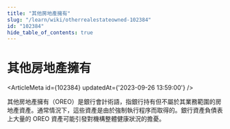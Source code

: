 ```yaml
---
title: "其他房地產擁有"
slug: "/learn/wiki/otherrealestateowned-102384"
id: "102384"
hide_table_of_contents: true
---
```



# 其他房地產擁有

<ArticleMeta id={102384} updatedAt={'2023-09-26 13:59:00'} />
<div className='border-solid border-b border-t-0 my-4 border-[var(--ifm-color-gray-300)]' />

其他房地產擁有（OREO）是銀行會計術語，指銀行持有但不屬於其業務範圍的房地產資產。通常情況下，這些資產是由於強制執行程序而取得的。銀行資產負債表上大量的 OREO 資產可能引發對機構整體健康狀況的擔憂。
